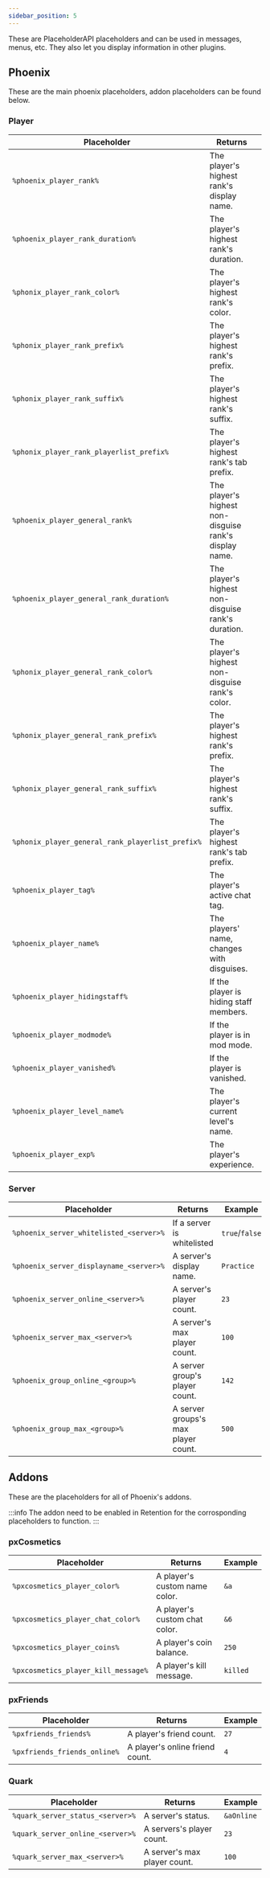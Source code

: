 ```yaml
---
sidebar_position: 5
---
```


These are PlaceholderAPI placeholders and can be used in messages, menus, etc.
They also let you display information in other plugins.

## Phoenix

These are the main phoenix placeholders, addon placeholders can be found below.

### Player

Placeholder                                      | Returns                                                | Example
------------------------------------------------ | ------------------------------------------------------ | --------------------
`%phoenix_player_rank%`                          | The player's highest rank's display name.              | `&b&lMVP`
`%phoenix_player_rank_duration%`                 | The player's highest rank's duration.                  | `Permanent`
`%phonix_player_rank_color%`                     | The player's highest rank's color.                     | `&b`
`%phonix_player_rank_prefix%`                    | The player's highest rank's prefix.                    | `&b[MVP]`
`%phonix_player_rank_suffix%`                    | The player's highest rank's suffix.                    | `Suffix`
`%phonix_player_rank_playerlist_prefix%`         | The player's highest rank's tab prefix.                | `&b`
`%phoenix_player_general_rank%`                  | The player's highest non-disguise rank's display name. | `&4&lOwner`
`%phoenix_player_general_rank_duration%`         | The player's highest non-disguise rank's duration.     | `Permanent`
`%phonix_player_general_rank_color%`             | The player's highest non-disguise rank's color.        | `&4`
`%phonix_player_general_rank_prefix%`            | The player's highest rank's prefix.                    | `&4[OWNER]`
`%phonix_player_general_rank_suffix%`            | The player's highest rank's suffix.                    | `Suffix`
`%phonix_player_general_rank_playerlist_prefix%` | The player's highest rank's tab prefix.                | `&4`
`%phoenix_player_tag%`                           | The player's active chat tag.                          | `&7[&cCool&7]`
`%phoenix_player_name%`                          | The players' name, changes with disguises.             | `Notch`
`%phoenix_player_hidingstaff%`                   | If the player is hiding staff members.                 | `true`/`false`
`%phoenix_player_modmode%`                       | If the player is in mod mode.                          | `true`/`false`
`%phoenix_player_vanished%`                      | If the player is vanished.                             | `Visible`/`Vanished`
`%phoenix_player_level_name%`                    | The player's current level's name.                     | `&cI`
`%phoenix_player_exp%`                           | The player's experience.                               | `0`

### Server

Placeholder                             | Returns                             | Example
--------------------------------------- | ----------------------------------- | --------------
`%phoenix_server_whitelisted_<server>%` | If a server is whitelisted          | `true`/`false`
`%phoenix_server_displayname_<server>%` | A server's display name.            | `Practice`
`%phoenix_server_online_<server>%`      | A server's player count.            | `23`
`%phoenix_server_max_<server>%`         | A server's max player count.        | `100`
`%phoenix_group_online_<group>%`        | A server group's player count.      | `142`
`%phoenix_group_max_<group>%`           | A server groups's max player count. | `500`

## Addons

These are the placeholders for all of Phoenix's addons.

:::info
The addon need to be enabled in Retention for the corrosponding placeholders to function.
:::

### pxCosmetics

Placeholder                         | Returns                       | Example
----------------------------------- | ----------------------------- | --------
`%pxcosmetics_player_color%`        | A player's custom name color. | `&a`
`%pxcosmetics_player_chat_color%`   | A player's custom chat color. | `&6`
`%pxcosmetics_player_coins%`        | A player's coin balance.      | `250`
`%pxcosmetics_player_kill_message%` | A player's kill message.      | `killed`

### pxFriends

Placeholder                  | Returns                         | Example
---------------------------- | ------------------------------- | -------
`%pxfriends_friends%`        | A player's friend count.        | `27`
`%pxfriends_friends_online%` | A player's online friend count. | `4`

### Quark

Placeholder                      | Returns                      | Example
-------------------------------- | ---------------------------- | ----------
`%quark_server_status_<server>%` | A server's status.           | `&aOnline`
`%quark_server_online_<server>%` | A servers's player count.    | `23`
`%quark_server_max_<server>%`    | A server's max player count. | `100`

